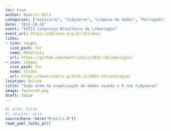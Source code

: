 ```yaml
---
toc: true
author: Beatriz Milz
categories: ["minicurso", "tidyverse", "Limpeza de dados", "Português", "tidyr"]
date: '2022-10-20'
event: "XVIII Congresso Brasileiro de Limnologia"
event_url: https://ablimno.org.br/cblimno/
links:
- icon: images
  icon_pack: far
  name: Materiais
  url: https://github.com/beatrizmilz/2022-cblimnologia/
- icon: images
  icon_pack: far
  name: Slides
  url: https://beatrizmilz.github.io/2022-cblimnologia/
location: Online
title: "Indo além na organização de dados usando o R com tidyverse"
image: featured.png
draft: false
---
```


```r
#| echo: false
#| results: asis
source(here::here("R/utils.R"))
read_yaml_talks_pt()
```
